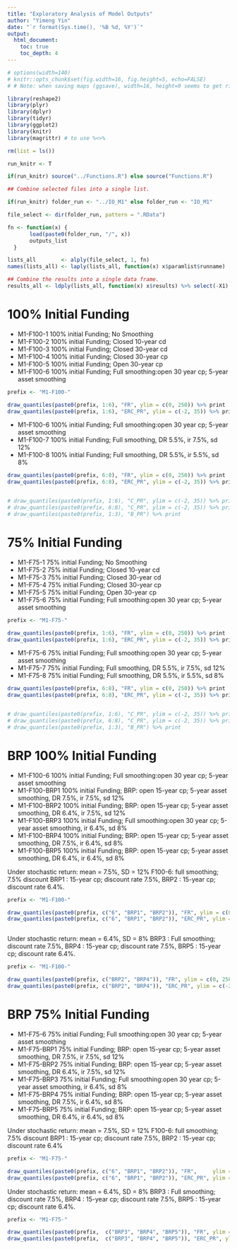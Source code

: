 ```yaml
---
title: "Exploratory Analysis of Model Outputs"
author: "Yimeng Yin"
date: "`r format(Sys.time(), '%B %d, %Y')`"
output: 
  html_document:
    toc: true
    toc_depth: 4
---
```



```r

# options(width=140)
# knitr::opts_chunk$set(fig.width=16, fig.height=5, echo=FALSE)
# # Note: when saving maps (ggsave), width=16, height=9 seems to get rid of white space

```




```r
library(reshape2)
library(plyr)
library(dplyr)
library(tidyr)
library(ggplot2)
library(knitr)
library(magrittr) # to use %<>%

rm(list = ls())

run_knitr <- T

if(run_knitr) source("../Functions.R") else source("Functions.R")


```


```r
## Combine selected files into a single list.

if(run_knitr) folder_run <- "../IO_M1" else folder_run <- "IO_M1"

file_select <- dir(folder_run, pattern = ".RData")

fn <- function(x) {
       load(paste0(folder_run, "/", x))
       outputs_list
  }

lists_all        <- alply(file_select, 1, fn)
names(lists_all) <- laply(lists_all, function(x) x$paramlist$runname)

## Combine the results into a single data frame.
results_all <- ldply(lists_all, function(x) x$results) %>% select(-X1)


```



# 100% Initial Funding

- M1-F100-1	100% initial Funding; No Smoothing 
- M1-F100-2	100% initial Funding; Closed 10-year cd
- M1-F100-3	100% initial Funding; Closed 30-year cd
- M1-F100-4	100% initial Funding; Closed 30-year cp
- M1-F100-5	100% initial Funding; Open 30-year cp
- M1-F100-6	100% initial Funding; Full smoothing:open 30 year cp; 5-year asset smoothing
	
	
	
```r

prefix <- "M1-F100-"

draw_quantiles(paste0(prefix, 1:6), "FR", ylim = c(0, 250)) %>% print
draw_quantiles(paste0(prefix, 1:6), "ERC_PR", ylim = c(-2, 35)) %>% print

```


- M1-F100-6	100% initial Funding; Full smoothing:open 30 year cp; 5-year asset smoothing
- M1-F100-7	100% initial Funding; Full smoothing, DR 5.5%, ir 7.5%, sd 12%
- M1-F100-8	100% initial Funding; Full smoothing, DR 5.5%, ir 5.5%, sd 8%

```r

draw_quantiles(paste0(prefix, 6:8), "FR", ylim = c(0, 250)) %>% print
draw_quantiles(paste0(prefix, 6:8), "ERC_PR", ylim = c(-2, 35)) %>% print


# draw_quantiles(paste0(prefix, 1:6), "C_PR", ylim = c(-2, 35)) %>% print
# draw_quantiles(paste0(prefix, 6:8), "C_PR", ylim = c(-2, 35)) %>% print
# draw_quantiles(paste0(prefix, 1:3), "B_PR") %>% print
```


# 75% Initial Funding
- M1-F75-1	75% initial Funding; No Smoothing 
- M1-F75-2	75% initial Funding; Closed 10-year cd
- M1-F75-3	75% initial Funding; Closed 30-year cd
- M1-F75-4	75% initial Funding; Closed 30-year cp
- M1-F75-5	75% initial Funding; Open 30-year cp
- M1-F75-6	75% initial Funding; Full smoothing:open 30 year cp; 5-year asset smoothing

	
	
```r

prefix <- "M1-F75-"

draw_quantiles(paste0(prefix, 1:6), "FR", ylim = c(0, 250)) %>% print
draw_quantiles(paste0(prefix, 1:6), "ERC_PR", ylim = c(-2, 35)) %>% print

```

- M1-F75-6	75% initial Funding; Full smoothing:open 30 year cp; 5-year asset smoothing
- M1-F75-7	75% initial Funding; Full smoothing, DR 5.5%, ir 7.5%, sd 12%
- M1-F75-8	75% initial Funding; Full smoothing, DR 5.5%, ir 5.5%, sd 8%

```r

draw_quantiles(paste0(prefix, 6:8), "FR", ylim = c(0, 250)) %>% print
draw_quantiles(paste0(prefix, 6:8), "ERC_PR", ylim = c(-2, 35)) %>% print


# draw_quantiles(paste0(prefix, 1:6), "C_PR", ylim = c(-2, 35)) %>% print
# draw_quantiles(paste0(prefix, 6:8), "C_PR", ylim = c(-2, 35)) %>% print
# draw_quantiles(paste0(prefix, 1:3), "B_PR") %>% print
```



# BRP 100% Initial Funding 

- M1-F100-6	100% initial Funding; Full smoothing:open 30 year cp; 5-year asset smoothing
- M1-F100-BRP1	100% initial Funding; BRP: open 15-year cp; 5-year asset smoothing, DR 7.5%, ir 7.5%, sd 12%
- M1-F100-BRP2	100% initial Funding; BRP: open 15-year cp; 5-year asset smoothing, DR 6.4%, ir 7.5%, sd 12%
- M1-F100-BRP3	100% initial Funding; Full smoothing:open 30 year cp; 5-year asset smoothing, ir 6.4%, sd 8%
- M1-F100-BRP4	100% initial Funding; BRP: open 15-year cp; 5-year asset smoothing, DR 7.5%, ir 6.4%, sd 8%
- M1-F100-BRP5	100% initial Funding; BRP: open 15-year cp; 5-year asset smoothing, DR 6.4%, ir 6.4%, sd 8%


Under stochastic return: mean = 7.5%, SD = 12%
F100-6: full smoothing; 7.5% discount
BRP1  : 15-year cp;     discount rate 7.5%, 
BRP2  : 15-year cp;     discount rate 6.4%. 

```r

prefix <- "M1-F100-"

draw_quantiles(paste0(prefix, c("6", "BRP1", "BRP2")), "FR", ylim = c(0, 250)) %>% print
draw_quantiles(paste0(prefix, c("6", "BRP1", "BRP2")), "ERC_PR", ylim = c(-2, 35)) %>% print



```


Under stochastic return: mean = 6.4%, SD = 8%
BRP3  : Full smoothing; discount rate 7.5%, 
BRP4  : 15-year cp;     discount rate 7.5%, 
BRP5  : 15-year cp;     discount rate 6.4%. 


```r

prefix <- "M1-F100-"

draw_quantiles(paste0(prefix, c("BRP2", "BRP4")), "FR", ylim = c(0, 250)) %>% print
draw_quantiles(paste0(prefix, c("BRP2", "BRP4")), "ERC_PR", ylim = c(-2, 35)) %>% print

```


# BRP 75% Initial Funding 

- M1-F75-6	75% initial Funding; Full smoothing:open 30 year cp; 5-year asset smoothing
- M1-F75-BRP1	75% initial Funding; BRP: open 15-year cp; 5-year asset smoothing, DR 7.5%, ir 7.5%, sd 12%
- M1-F75-BRP2	75% initial Funding; BRP: open 15-year cp; 5-year asset smoothing, DR 6.4%, ir 7.5%, sd 12%
- M1-F75-BRP3	75% initial Funding; Full smoothing:open 30 year cp; 5-year asset smoothing, ir 6.4%, sd 8%
- M1-F75-BRP4	75% initial Funding; BRP: open 15-year cp; 5-year asset smoothing, DR 7.5%, ir 6.4%, sd 8%
- M1-F75-BRP5	75% initial Funding; BRP: open 15-year cp; 5-year asset smoothing, DR 6.4%, ir 6.4%, sd 8%


Under stochastic return: mean = 7.5%, SD = 12%
F100-6: full smoothing; 7.5% discount
BRP1  : 15-year cp;     discount rate 7.5%, 
BRP2  : 15-year cp;     discount rate 6.4%

```r

prefix <- "M1-F75-"

draw_quantiles(paste0(prefix, c("6", "BRP1", "BRP2")), "FR",     ylim = c(0, 250)) %>% print
draw_quantiles(paste0(prefix, c("6", "BRP1", "BRP2")), "ERC_PR", ylim = c(-2, 35)) %>% print

```


Under stochastic return: mean = 6.4%, SD = 8%
BRP3  : Full smoothing; discount rate 7.5%, 
BRP4  : 15-year cp;     discount rate 7.5%, 
BRP5  : 15-year cp;     discount rate 6.4%. 


```r

prefix <- "M1-F75-"

draw_quantiles(paste0(prefix,  c("BRP3", "BRP4", "BRP5")), "FR", ylim = c(0, 250)) %>% print
draw_quantiles(paste0(prefix,  c("BRP3", "BRP4", "BRP5")), "ERC_PR", ylim = c(-2, 35)) %>% print

```


